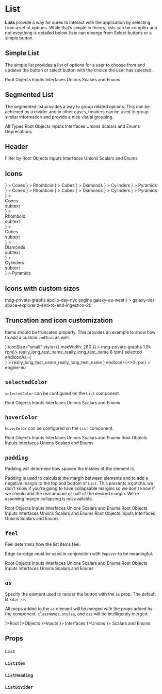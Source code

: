 
<Meta title="Components/List" component={List} />

# List

**Lists** provide a way for sures to interact with the application by selecting from a set of options. While that’s simple in theory, lists can be complex and not eveything is detailed below. lists can emerge from Select buttons or a simple button.

## Simple List

The simple list provides a list of options for a user to choose from and updates the button or select button with the choice the user has selected.

<Canvas>
  <Story name="basic">
    <List>
      <ListItem>Root</ListItem>
      <ListItem selected>Objects</ListItem>
      <ListItem>Inputs</ListItem>
      <ListItem>Interfaces</ListItem>
      <ListItem>Unions</ListItem>
      <ListItem>Scalars and Enums</ListItem>
    </List>
  </Story>
</Canvas>

## Segmented List

The segmented list provides a way to group related options. This can be achieved
by a divider and in other cases, headers can be used to group similar
information and provide a nice visual grouping.

<Canvas>
  <Story name="divided">
    <List>
      <ListItem>All Types</ListItem>
      <ListDivider />
      <ListItem>Root</ListItem>
      <ListItem>Objects</ListItem>
      <ListItem>Inputs</ListItem>
      <ListItem>Interfaces</ListItem>
      <ListItem>Unions</ListItem>
      <ListItem>Scalars and Enums</ListItem>
      <ListDivider />
      <ListItem>Deprecations</ListItem>
    </List>
  </Story>
</Canvas>

## Header

<Canvas>
  <Story name="heading">
    <List>
      <ListHeading count={5}>Filter by</ListHeading>
      <ListItem>Root</ListItem>
      <ListItem>Objects</ListItem>
      <ListItem>Inputs</ListItem>
      <ListItem>Interfaces</ListItem>
      <ListItem>Unions</ListItem>
      <ListItem>Scalars and Enums</ListItem>
    </List>
  </Story>
</Canvas>

## Icons

<Canvas>
  <Story name="start-icons">
    <List>
      <ListItem
        startIcon={
          <IconAstronaut1
            style={{ width: "100%", height: "100%" }}
            weight="thin"
          />
        }
      >
        Cones
      </ListItem>
      <ListItem
        startIcon={
          <IconAstronaut2
            style={{ width: "100%", height: "100%" }}
            weight="thin"
          />
        }
      >
        Rhomboid
      </ListItem>
      <ListItem
        startIcon={
          <IconAstronaut3
            style={{ width: "100%", height: "100%" }}
            weight="thin"
          />
        }
      >
        Cubes
      </ListItem>
      <ListItem
        startIcon={
          <IconLander style={{ width: "100%", height: "100%" }} weight="thin" />
        }
      >
        Diamonds
      </ListItem>
      <ListItem
        startIcon={
          <IconPlanet3
            style={{ width: "100%", height: "100%" }}
            weight="thin"
          />
        }
      >
        Cylinders
      </ListItem>
      <ListItem
        startIcon={
          <IconShip3 style={{ width: "100%", height: "100%" }} weight="thin" />
        }
      >
        Pyramids
      </ListItem>
    </List>
  </Story>
  <Story name="end-icons">
    <List>
      <ListItem
        endIcon={
          <IconAstronaut1
            style={{ width: "100%", height: "100%" }}
            weight="thin"
          />
        }
      >
        Cones
      </ListItem>
      <ListItem
        endIcon={
          <IconAstronaut2
            style={{ width: "100%", height: "100%" }}
            weight="thin"
          />
        }
      >
        Rhomboid
      </ListItem>
      <ListItem
        endIcon={
          <IconAstronaut3
            style={{ width: "100%", height: "100%" }}
            weight="thin"
          />
        }
      >
        Cubes
      </ListItem>
      <ListItem
        endIcon={
          <IconLander style={{ width: "100%", height: "100%" }} weight="thin" />
        }
      >
        Diamonds
      </ListItem>
      <ListItem
        endIcon={
          <IconPlanet3
            style={{ width: "100%", height: "100%" }}
            weight="thin"
          />
        }
      >
        Cylinders
      </ListItem>
      <ListItem
        endIcon={
          <IconShip3 style={{ width: "100%", height: "100%" }} weight="thin" />
        }
      >
        Pyramids
      </ListItem>
    </List>
  </Story>
  <Story name="multiline-end-icons">
    <List iconSize="small">
      <ListItem
        style={{ height: "auto" }}
        endIcon={
          <IconAstronaut1
            style={{ width: "100%", height: "100%" }}
            weight="thin"
          />
        }
      >
        <div>Cones</div>
        <div>subtext</div>
      </ListItem>
      <ListItem
        style={{ height: "auto" }}
        endIcon={
          <IconAstronaut2
            style={{ width: "100%", height: "100%" }}
            weight="thin"
          />
        }
      >
        <div>Rhomboid</div>
        <div>subtext</div>
      </ListItem>
      <ListItem
        style={{ height: "auto" }}
        endIcon={
          <IconAstronaut3
            style={{ width: "100%", height: "100%" }}
            weight="thin"
          />
        }
      >
        <div>Cubes</div>
        <div>subtext</div>
      </ListItem>
      <ListItem
        style={{ height: "auto" }}
        endIcon={
          <IconLander style={{ width: "100%", height: "100%" }} weight="thin" />
        }
      >
        <div>Diamonds</div>
        <div>subtext</div>
      </ListItem>
      <ListItem
        style={{ height: "auto" }}
        endIcon={
          <IconPlanet3
            style={{ width: "100%", height: "100%" }}
            weight="thin"
          />
        }
      >
        <div>Cylinders</div>
        <div>subtext</div>
      </ListItem>
      <ListItem
        style={{ height: "auto" }}
        endIcon={
          <IconShip3 style={{ width: "100%", height: "100%" }} weight="thin" />
        }
      >
        Pyramids
      </ListItem>
    </List>
  </Story>
</Canvas>

## Icons with custom sizes

<Canvas>
  <Story name="list-icon-size">
    <List iconSize="small">
      <ListHeading startIcon={null}>mdg-private-graphs</ListHeading>
      <ListItem startIcon={null}>apollo-day-nyc</ListItem>
      <ListItem startIcon={null} selected>
        engine
      </ListItem>
      <ListItem startIcon={null}>galaxy-eu-west</ListItem>
      <ListItem
        startIcon={
          <IconCheck
            style={{
              color: colors.blue.base,
              width: "100%",
              height: "100%",
            }}
          />
        }
      >
        galaxy-ties
      </ListItem>
      <ListItem startIcon={null}>space-explorer</ListItem>
      <ListItem startIcon={null}>z-end-to-end-ingestion-20</ListItem>
    </List>
  </Story>
</Canvas>

## Truncation and icon customization

Items should be truncated properly. This provides an example to show how to add a custom `endIcon` as well.

<Canvas>
  <Story name="flexbox truncation">
    <List
      endIconAs={<div style={{ color: colors.grey.light, width: "auto" }} />}
      iconSize="small"
      style={{ maxWidth: 280 }}
    >
      <ListHeading startIcon={null}>mdg-private-graphs</ListHeading>
      <ListItem startIcon={null} endIcon={<>1.9k rpm</>}>
        really_long_test_name_really_long_test_name
      </ListItem>
      <ListItem
        startIcon={null}
        endIcon={<>8 rpm</>}
        selected
        endIconAs={<div style={{ color: colors.white, width: "auto" }} />}
      >
        really_long_test_name_really_long_test_name
      </ListItem>
      <ListItem
        startIcon={
          <IconCheck
            style={{
              color: colors.blue.base,
              width: "100%",
              height: "100%",
            }}
          />
        }
        endIcon={<>0 rpm</>}
      >
        engine-eu
      </ListItem>
    </List>
  </Story>
</Canvas>

## `selectedColor`

`selectedColor` can be configured on the `List` component.

<Canvas>
  <Story name="selectedColor">
    <List selectedColor={colors.red.base}>
      <ListItem>Root</ListItem>
      <ListItem selected>Objects</ListItem>
      <ListItem>Inputs</ListItem>
      <ListItem>Interfaces</ListItem>
      <ListItem>Unions</ListItem>
      <ListItem>Scalars and Enums</ListItem>
    </List>
  </Story>
</Canvas>

## `hoverColor`

`hoverColor` can be configured on the `List` component.

<Canvas>
  <Story name="hoverColor light color">
    <List hoverColor={colors.red.lightest}>
      <ListItem data-force-hover-state>Root</ListItem>
      <ListItem>Objects</ListItem>
      <ListItem>Inputs</ListItem>
      <ListItem>Interfaces</ListItem>
      <ListItem>Unions</ListItem>
      <ListItem>Scalars and Enums</ListItem>
    </List>
  </Story>
  <Story name="hoverColor dark color">
    <List hoverColor={colors.red.darkest}>
      <ListItem data-force-hover-state>Root</ListItem>
      <ListItem>Objects</ListItem>
      <ListItem>Inputs</ListItem>
      <ListItem>Interfaces</ListItem>
      <ListItem>Unions</ListItem>
      <ListItem>Scalars and Enums</ListItem>
    </List>
  </Story>
</Canvas>

## `padding`

Padding will determine how spaced the insides of the element is.

Padding is used to calculate the margin between elements and to add a negative margin to the top and bottom of `List`. This presents a gotcha: we don't know if you're going to have collapsable margins so we don't know if we should add the real amount or half of the desired margin. We're assuming margin collapsing is not available.

<Canvas>
  <Story name="padding default">
    <List>
      <ListItem selected>Root</ListItem>
      <ListItem data-force-hover-state>Objects</ListItem>
      <ListItem>Inputs</ListItem>
      <ListItem>Interfaces</ListItem>
      <ListItem>Unions</ListItem>
      <ListItem>Scalars and Enums</ListItem>
    </List>
  </Story>
  <Story name="padding normal">
    <List padding="normal">
      <ListItem selected>Root</ListItem>
      <ListItem data-force-hover-state>Objects</ListItem>
      <ListItem>Inputs</ListItem>
      <ListItem>Interfaces</ListItem>
      <ListItem>Unions</ListItem>
      <ListItem>Scalars and Enums</ListItem>
    </List>
  </Story>
  <Story name="padding relaxed">
    <List padding="relaxed">
      <ListItem selected>Root</ListItem>
      <ListItem data-force-hover-state>Objects</ListItem>
      <ListItem>Inputs</ListItem>
      <ListItem>Interfaces</ListItem>
      <ListItem>Unions</ListItem>
      <ListItem>Scalars and Enums</ListItem>
    </List>
  </Story>
</Canvas>

## `feel`

Feel determins how the list items feel.

Edge-to-edge must be used in conjunction with `Popover` to be meaningful.

<Canvas>
  <Story name="Feel, rounded">
    <List feel="rounded" style={{ border: "1px solid black" }}>
      <ListItem selected>Root</ListItem>
      <ListItem data-force-hover-state>Objects</ListItem>
      <ListItem>Inputs</ListItem>
      <ListItem>Interfaces</ListItem>
      <ListItem>Unions</ListItem>
      <ListItem>Scalars and Enums</ListItem>
    </List>
  </Story>
  <Story name="Feel, edge-to-edge">
    <List feel="edge-to-edge" style={{ border: "1px solid black" }}>
      <ListItem selected>Root</ListItem>
      <ListItem data-force-hover-state>Objects</ListItem>
      <ListItem>Inputs</ListItem>
      <ListItem>Interfaces</ListItem>
      <ListItem>Unions</ListItem>
      <ListItem>Scalars and Enums</ListItem>
    </List>
  </Story>
</Canvas>

## `as`

Specify the element used to render the button with the `as` prop. The default is `<div />`.

All props added to the `as` element will be merged with the props added by the component. `classNames`, `styles`, and `css` will be intelligently merged.

<Canvas>
  <Story name="as a">
    <List>
      <ListItem as={<a href="https://apollographql.com" />}>Root</ListItem>
      <ListItem as={<a href="https://apollographql.com" />}>Objects</ListItem>
      <ListItem as={<a href="https://apollographql.com" />}>Inputs</ListItem>
      <ListItem as={<a href="https://apollographql.com" />}>
        Interfaces
      </ListItem>
      <ListItem as={<a href="https://apollographql.com" />}>Unions</ListItem>
      <ListItem as={<a href="https://apollographql.com" />}>
        Scalars and Enums
      </ListItem>
    </List>
  </Story>
</Canvas>

## Props

### `List`

<ArgsTable of={List} />

### `ListItem`

<ArgsTable of={ListItem} />

### `ListHeading`

<ArgsTable of={ListHeading} />

### `ListDivider`

<ArgsTable of={ListDivider} />
